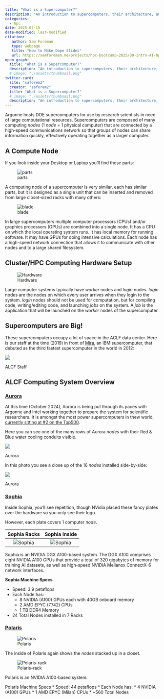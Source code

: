 ```yaml
---
title: "What is a Supercomputer?"
description: "An introduction to supercomputers, their architecture, and how they differ from regular computers."
categories:
  - hpc
date: 2025-07-15
date-modified: last-modified
citation:
   author: Sam Foreman
   type: webpage
   title: "How to Make Dope Slides"
   url: https://samforeman.me/projects/hpc-bootcamp-2025/00-intro-AI-hpc/00-compute-systems/
open-graph:
  title: "What is a Supercomputer?"
  description: "An introduction to supercomputers, their architecture, and how they differ from regular computers."
  # image: "./assets/thumbnail.png"
twitter-card:
  site: "saforem2"
  creator: "saforem2"
  title: "What is a Supercomputer?"
  # image: "./assets/thumbnail.png"
  description: "An introduction to supercomputers, their architecture, and how they differ from regular computers."
---
```


Argonne hosts DOE supercomputers for use by research scientists in need of
large computational resources.
Supercomputers are composed of many computing _nodes_ (1 _node_ = 1 physical
computer) that are connected by a high-speed communications network so that
groups of nodes can share information quickly, effectively operating together
as a larger computer.

## A Compute Node

If you look inside your Desktop or Laptop you'll find these parts:

![parts](../img/computer-parts-diagram.png)

A computing node of a supercomputer is very similar, each has simliar parts,
but it is designed as a single unit that can be inserted and removed from large
closet-sized racks with many others:

![blade](../img/computer_blade.jpg)

In large supercomputers multiple computer processors (CPUs) and/or graphics
processors (GPUs) are combined into a single node.
It has a CPU on which the local operating system runs.
It has local memory for running software.
It may have GPUs for doing intensive calculations.
Each node has a high-speed network connection that allows it to communicate
with other nodes and to a large shared filesystem.

## Cluster/HPC Computing Hardware Setup

![Hardware](../img/supercomputer_diagram.png)

Large computer systems typically have _worker_ nodes and _login_ nodes.
_login_ nodes are the nodes on which every user arrives when they login to the
system.
_login_ nodes should not be used for computation, but for compiling code,
writing/editing code, and launching _jobs_ on the system.
A _job_ is the application that will be launched on the _worker_ nodes of the
supercomputer.

## Supercomputers are Big!

These supercomputers occupy a lot of space in the ACLF data center. Here is our
staff at the time (2019) in front of
[Mira](https://en.wikipedia.org/wiki/Mira_(supercomputer)), an IBM
supercomputer, that debuted as the third fastest supercomputer in the world in
2012:

::: {#fig-alcf-staff}

![](../../assets/ALCF-Staff.jpg)

ALCF Staff
:::

## ALCF Computing System Overview

### [Aurora](https://www.alcf.anl.gov/aurora)

At this time (October 2024), Aurora is being put through its paces with Argonne
and Intel working together to prepare the system for scientific researchers.
It is amongst the most power supercomputers in thew world, [currently sitting
at #2 on the Top500](https://www.top500.org/lists/top500/list/2024/06/).

Here you can see one of the many rows of Aurora _nodes_ with their Red & Blue
water cooling conduits visible.

::: {#fig-aurora-1}

![](../img/aurora1.jpg)

Aurora
:::

In this photo you see a close up of the 16 _nodes_ installed side-by-side:

::: {#fig-aurora-2}
![](../img/aurora2.jpg)

Aurora
:::

### [Sophia](https://www.alcf.anl.gov/sophia)

Inside Sophia, you'll see repetition, though NVidia placed these fancy plates
over the hardware so you only see their logo. 

However, each plate covers 1 computer _node_.

| Sophia Racks                    | Sophia Inside                   |
| :-----------:                   | :-------------:                 |
| ![Sophia](../img/thetagpu1.jpg) | ![Sophia](../img/thetagpu2.jpg) |


Sophia is an NVIDIA DGX A100-based system.
The DGX A100 comprises eight NVIDIA A100 GPUs that provide a total of 320
gigabytes of memory for training AI datasets, as well as high-speed NVIDIA
Mellanox ConnectX-6 network interfaces.

**Sophia Machine Specs**

* Speed: 3.9 petaflops
* Each Node has:
  * 8 NVIDIA (A100) GPUs each with 40GB onboard memory
  * 2 AMD EPYC (7742) CPUs
  * 1 TB DDR4 Memory
* 24 Total Nodes installed in 7 Racks

### [Polaris](https://www.alcf.anl.gov/polaris)

![Polaris](../img/polaris.jpg)

The inside of Polaris again shows the _nodes_ stacked up in a closet.

![Polaris-rack](../img/polaris1.jpg)

Polaris is an NVIDIA A100-based system.

Polaris Machine Specs
* Speed: 44 petaflops
* Each Node has:
  * 4 NVIDIA (A100) GPUs
  * 1 AMD EPYC (Milan) CPUs
* ~560 Total Nodes
